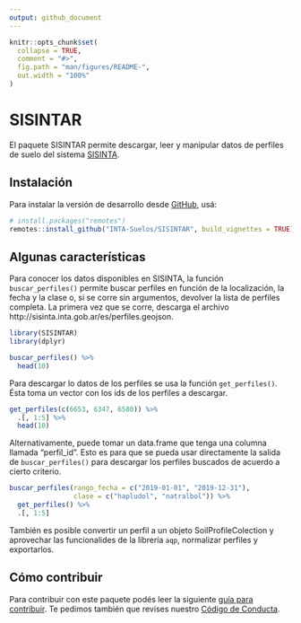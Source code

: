 ```yaml
---
output: github_document
---
```


<!-- README.md is generated from README.Rmd. Please edit that file -->

```r
knitr::opts_chunk$set(
  collapse = TRUE,
  comment = "#>",
  fig.path = "man/figures/README-",
  out.width = "100%"
)
```

# SISINTAR

<!-- badges: start -->
<!-- badges: end -->

El paquete SISINTAR permite descargar, leer y manipular datos de perfiles de suelo del sistema [SISINTA](http://sisinta.inta.gob.ar/). 


## Instalación 

Para instalar la versión de desarrollo desde [GitHub](https://github.com/), usá: 

``` r
# install.packages("remotes")
remotes::install_github("INTA-Suelos/SISINTAR", build_vignettes = TRUE)
```

## Algunas características

Para conocer los datos disponibles en SISINTA, la función `buscar_perfiles()` permite buscar perfiles en función de la localización, la fecha y la clase o, si se corre sin argumentos, devolver la lista de perfiles completa. La primera vez que se corre, descarga el archivo http://sisinta.inta.gob.ar/es/perfiles.geojson. 

```r
library(SISINTAR)
library(dplyr)

buscar_perfiles() %>% 
  head(10)
```

Para descargar lo datos de los perfiles se usa la función `get_perfiles()`. Ésta toma un vector con los ids de los perfiles a descargar.

```r
get_perfiles(c(6653, 6347, 6580)) %>% 
  .[, 1:5] %>% 
  head(10)
```

Alternativamente, puede tomar un data.frame que tenga una columna llamada "perfil_id". Esto es para que se pueda usar directamente la salida de `buscar_perfiles()` para descargar los perfiles buscados de acuerdo a cierto criterio.

```r
buscar_perfiles(rango_fecha = c("2019-01-01", "2019-12-31"),
                clase = c("hapludol", "natralbol")) %>%
  get_perfiles() %>% 
  .[, 1:5] 
```

También es posible convertir un perfil a un objeto SoilProfileColection y aprovechar las funcionalides de la librería `aqp`, normalizar perfiles y exportarlos.

## Cómo contribuir

Para contribuir con este paquete podés leer la siguiente [guía para contribuir](https://github.com/INTA-Suelos/SISINTAR/blob/main/.github/CONTRIBUTING.md). Te pedimos también que revises nuestro [Código de Conducta](https://www.contributor-covenant.org/es/version/2/0/code_of_conduct/code_of_conduct.md). 


